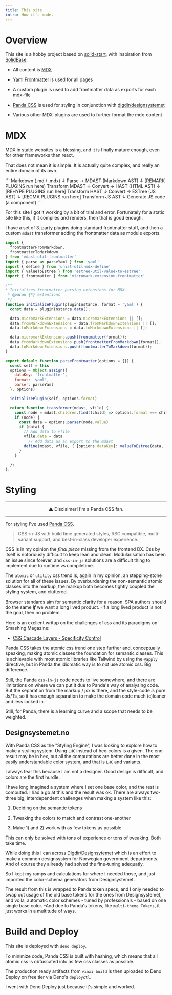 ```yaml
---
title: This site
intro: How it's made.
---
```


# Overview

This site is a hobby project based on [solid-start](https://start.solidjs.com/), with inspiration from [SolidBase](https://solidbase.dev/).

- All content is [MDX](https://mdxjs.com/)

- [Yaml Frontmatter](https://mdxjs.com/guides/frontmatter/) is used for all pages

- A custom plugin is used to add frontmatter data as exports for each mdx-file

- [Panda CSS](https://panda-css.com/) is used for styling in conjunction with [digdir/designsystemet](https://designsystemet.no)

- Various other MDX-plugins are used to further format the mdx-content

# MDX

MDX in static websites is a blessing, and it is finally mature enough, even for other frameworks than react.

That does not mean it is simple. It is actually quite complex, and really an entire domain of its own.

<Card title='MDX pipeline' aside={false}>
```
Markdown (.md / .mdx)
   ↓
Parse → MDAST (Markdown AST)
   ↓   [REMARK PLUGINS run here]
Transform MDAST
   ↓
Convert → HAST (HTML AST)
   ↓   [REHYPE PLUGINS run here]
Transform HAST
   ↓
Convert → ESTree (JS AST)
   ↓   [RECMA PLUGINS run here]
Transform JS AST
   ↓
Generate JS code (a component)
```
</Card>

For this site I got it working by a bit of trial and error. Fortunately for a static site like this,
if it compiles and renders, then that is good enough.

I have a set of 3. party plugins doing standard frontmatter stuff, and then a custom `mdast` transformer
adding the frontmatter data as module exports.

```js
import {
  frontmatterFromMarkdown,
  frontmatterToMarkdown
} from 'mdast-util-frontmatter'
import { parse as parseYaml } from 'yaml'
import { define } from 'unist-util-mdx-define'
import { valueToEstree } from 'estree-util-value-to-estree'
import { frontmatter } from 'micromark-extension-frontmatter'

/**
* Initializes frontmatter parsing extensions for MDX.
 * @param {*} extentions
 */
function initializePlugin(pluginInstance, format = 'yaml') {
  const data = pluginInstance.data();

  data.micromarkExtensions = data.micromarkExtensions || [];
  data.fromMarkdownExtensions = data.fromMarkdownExtensions || [];
  data.toMarkdownExtensions = data.toMarkdownExtensions || [];

  data.micromarkExtensions.push(frontmatter(format));
  data.fromMarkdownExtensions.push(frontmatterFromMarkdown(format));
  data.toMarkdownExtensions.push(frontmatterToMarkdown(format));
}

export default function parseFrontmatter(options = {}) {
  const self = this
  options = Object.assign({
    dataKey: 'frontmatter',
    format: 'yaml',
    parser: parseYaml
  }, options)

  initializePlugin(self, options.format)

  return function transformer(mdast, vfile) {
    const node = mdast.children.find((child) => options.format === child.type)
    if (node) {
      const data = options.parser(node.value)
      if (data) {
        // Add data to vfile
        vfile.data = data
          // Add data as an export to the mdast
        define(mdast, vfile, { [options.dataKey]: valueToEstree(data, { preserveReferences: true }) })
      }
    }

  };
};
```

# Styling

---

<center>⚠ Disclaimer! I'm a Panda CSS fan.</center>

---

For styling I've used [Panda CSS](panda-css.com).

> CSS-in-JS with build time generated styles, RSC compatible, multi-variant support,
and best-in-class developer experience.

CSS is in my opinion the *final piece* missing from the frontend DX.
Css by itself is notoriously difficult to keep lean and clean. Modularisation
has been an issue since forever, and `css-in-js` solutions are a difficult thing
to implement due to runtime vs compiletime.

The `atomic` or `utility` css trend is, again in my opinion, an stepping-stone solution
for all of these issues. By overburdening the non-semantic atomic classes into
the markup, the markup both becomes tightly coupled the styling system, and cluttered.

Browser standards aim for semantic clarity for a reason. SPA authors should do the same ***if***
we want a long lived product. -If a long lived product is not the goal, then no problem.

Here is an exellent writup on the challenges of css and its paradigms on Smashing Magazine:

- [CSS Cascade Layers - Specificity Control](https://www.smashingmagazine.com/2025/06/css-cascade-layers-bem-utility-classes-specificity-control/)

Panda CSS takes the atomic css trend one step further and, conceptually speaking,
making atomic classes the foundation for semantic classes.
This is achievable with most atomic libraries like Tailwind by using the `@apply` directive,
but in Panda the idiomatic way is to *not* use atomic css. Big difference.

Still, the Panda `css-in-js` code needs to live somewhere, and there are limitations on where we
can put it due to Panda's way of analysing code. But the separation from the markup / jsx is there, and
the style-code *is* pure Js/Ts, so it has enough separation to make the domain code much (c)leaner and less locked in.

Still, for Panda, there is a learning curve and a scope that needs to be weighted.

## Designsystemet.no

With Panda CSS as the "Styling Engine", I was looking to explore how to make a styling system.
Using `LHC` instead of hex-colors is a given. The end result may be in hex, but all the
computations are better done in the most easily understandable color system, and that is `LHC` and variants.

I always fear this because I am not a designer. Good design is difficult, and colors are the first hurdle.

I have long imagined a system where I set one base color, and the rest is computed. I had a go at this
and the result was ok. There are always two-three big, interdependent challenges when making a system like this:

1. Deciding on the semantic tokens

2. Tweaking the colors to match and contrast one-another

3. Make 1) and 2) work with as few tokens as possible

This can only be solved with tons of experience or tons of tweaking. Both take time.

While doing this I can across [Digdir/Designsytemet](https://designsystemet.no)
which is an effort to make a common designsystem for Norwegian government departments.
And of course they allready had solved the fine-tuning adequatly.

So I kept my ramps and calculations for where I needed those, and just imported the color-schema generators from Designsystemet.

The result from this is wrapped to Panda token specs, and I only needed to swap out usage of the old base tokens for
the ones from Designsystemet, and voila, automatic color schemes - tuned by professionals - based on one single base color.
-And due to Panda's tokens, like `multi-theme Tokens`, it just works in a multitude of ways.

# Build and Deploy

This site is deployed with `deno deploy`.

To minimize code, Panda CSS is built with hashing, which means that all atomic css is obfuscated into as few css classes as possible.

The production ready artifacts from `vinxi build` is then uploaded to Deno Deploy on free tier via Deno's `deployctl`.

I went with Deno Deploy just because it's simple and worked.